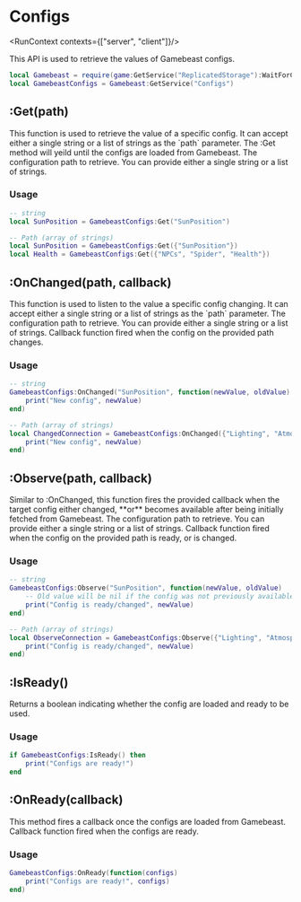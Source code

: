 
# Configs
<RunContext contexts={["server", "client"]}/>

This API is used to retrieve the values of Gamebeast configs.

```lua
local Gamebeast = require(game:GetService("ReplicatedStorage"):WaitForChild("Gamebeast"))
local GamebeastConfigs = Gamebeast:GetService("Configs")
```

## :Get(path)
<ReturnType type="{[string] : any} | any"/>
This function is used to retrieve the value of a specific config. It can accept either a single string or a list of strings as the `path` parameter. 
The :Get method will yeild until the configs are loaded from Gamebeast.

<ParameterList>
    <Parameter name="path" type="string | {string}">
        The configuration path to retrieve. You can provide either a single string or a list of strings.
    </Parameter>
</ParameterList>

### Usage 
```lua
-- string
local SunPosition = GamebeastConfigs:Get("SunPosition")

-- Path (array of strings)
local SunPosition = GamebeastConfigs:Get({"SunPosition"})
local Health = GamebeastConfigs:Get({"NPCs", "Spider", "Health"})
```

## :OnChanged(path, callback)
<ReturnType type="RBXScriptSignal"/>
This function is used to listen to the value a specific config changing. It can accept either a single string or a list of strings as the `path` parameter. 

<ParameterList name="Parameters">
    <Parameter name="path" type="string | {string}">
        The configuration path to retrieve. You can provide either a single string or a list of strings.
    </Parameter>
    <Parameter name="callback" type="(newValue : any, oldValue : any) -> ()">
        Callback function fired when the config on the provided path changes.
    </Parameter>
</ParameterList>

### Usage
```lua
-- string
GamebeastConfigs:OnChanged("SunPosition", function(newValue, oldValue)
    print("New config", newValue)
end)

-- Path (array of strings)
local ChangedConnection = GamebeastConfigs:OnChanged({"Lighting", "Atmosphere"}, function(newValue, oldValue)
    print("New config", newValue)
end)
```

## :Observe(path, callback)
<ReturnType type="RBXScriptSignal"/>
Similar to :OnChanged, this function fires the provided callback when the target config either changed, **or** becomes available after being initially fetched from Gamebeast. 

<ParameterList name="Parameters">
    <Parameter name="path" type="string | {string}">
        The configuration path to retrieve. You can provide either a single string or a list of strings.
    </Parameter>
    <Parameter name="callback" type="(newValue : any, oldValue : any) -> ()">
        Callback function fired when the config on the provided path is ready, or is changed.
    </Parameter>
</ParameterList>

### Usage
```lua
-- string
GamebeastConfigs:Observe("SunPosition", function(newValue, oldValue)
    -- Old value will be nil if the config was not previously available
    print("Config is ready/changed", newValue)
end)

-- Path (array of strings)
local ObserveConnection = GamebeastConfigs:Observe({"Lighting", "Atmosphere"}, function(newValue, oldValue)
    print("Config is ready/changed", newValue)
end)
```

## :IsReady()
<ReturnType type="boolean"/>

Returns a boolean indicating whether the config are loaded and ready to be used.

### Usage
```lua
if GamebeastConfigs:IsReady() then
    print("Configs are ready!")
end
```

## :OnReady(callback)
<ReturnType type="RBXScriptSignal"/>
This method fires a callback once the configs are loaded from Gamebeast.

<ParameterList name="Parameters">
    <Parameter name="callback" type="(configs : any) -> ()">
        Callback function fired when the configs are ready.
    </Parameter>
</ParameterList>

### Usage
```lua
GamebeastConfigs:OnReady(function(configs)
    print("Configs are ready!", configs)
end)
```

